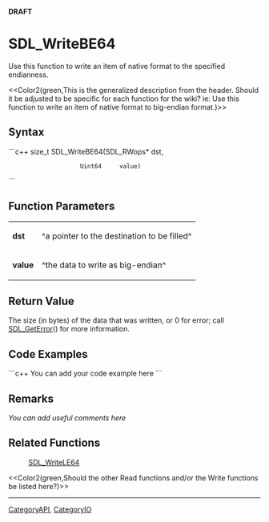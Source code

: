 <!-- pragma section-numbers off -->
<!-- pragma disable-camelcase -->
'''DRAFT'''

= SDL_WriteBE64 =
Use this function to write an item of native format to the specified endianness.

<<Color2(green,This is the generalized description from the header.  Should it be adjusted to be specific for each function for the wiki?  ie: Use this function to write an item of native format to big-endian format.)>>


== Syntax ==
```c++
size_t SDL_WriteBE64(SDL_RWops* dst,
                     Uint64     value)
```

== Function Parameters ==
{|
|'''dst'''
|^a pointer to the destination to be filled^
|-
|'''value'''
|^the data to write as big-endian^
|}

== Return Value ==
The size (in bytes) of the data that was written, or 0 for error; call [[SDL_GetError]]() for more information.

== Code Examples ==
```c++
You can add your code example here
```

== Remarks ==
''You can add useful comments here''

== Related Functions ==
:[[SDL_WriteLE64]]
<<Color2(green,Should the other Read functions and/or the Write functions be listed here?)>>

----
[[CategoryAPI]], [[CategoryIO]]
